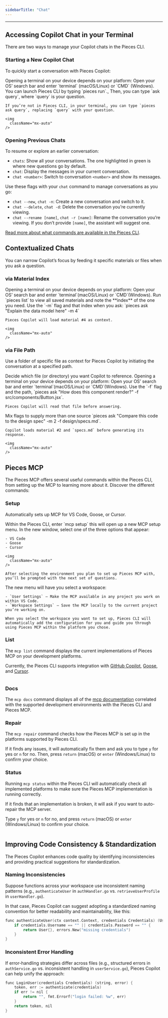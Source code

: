 ```yaml
---
sidebarTitle: "Chat"
---
```


---

## Accessing Copilot Chat in your Terminal

There are two ways to manage your Copilot chats in the Pieces CLI.

### Starting a New Copilot Chat

To quickly start a conversation with Pieces Copilot:

<Steps>
  <Step title="Open a Terminal">
    Opening a terminal on your device depends on your platform: Open your OS’ search bar and enter `terminal` (macOS/Linux) or `CMD` (Windows).
  </Step>
  <Step title="Enter Ask Command">
    You can launch Pieces CLI by typing `pieces run`., Then, you can type `ask query`, where `query` is your question.

    If you’re not in Pieces CLI, in your terminal, you can type `pieces ask query`, replacing `query` with your question.

    <img
      className="mx-auto"
    />
  </Step>
</Steps>

### Opening Previous Chats

To resume or explore an earlier conversation:

- `chats`: Show all your conversations. The one highlighted in green is where new questions go by default.
- `chat`: Display the messages in your current conversation.
- `chat <number>`: Switch to conversation `<number>` and show its messages.

Use these flags with your `chat` command to manage conversations as you go:

- `chat --new`, `chat -n`: Create a new conversation and switch to it.
- `chat --delete`, `chat -d`: Delete the conversation you’re currently viewing.
- `chat --rename [name]`, `chat -r [name]`: Rename the conversation you’re viewing. If you don’t provide `[name]`, the assistant will suggest one.

[Read more about what commands are available in the Pieces CLI](https://docs.pieces.app/products/cli/commands).

## Contextualized Chats

You can narrow Copilot’s focus by feeding it specific materials or files when you ask a question.

### via Material Index

<Steps>
  <Step title="Open a Terminal">
    Opening a terminal on your device depends on your platform: Open your OS’ search bar and enter `terminal`(macOS/Linux) or `CMD`(Windows).
  </Step>
  <Step title="List your materials">
    Run `pieces list` to view all saved materials and note the **index** of the one you need.
  </Step>
  <Step title="Ask with a Material">
    Use the `-m` flag and that index when you ask: `pieces ask "Explain the data model here" -m 4`

    Pieces Copilot will load material #4 as context.

    <img
      className="mx-auto"
    />
  </Step>
</Steps>

### via File Path

Use a folder of specific file as context for Pieces Copilot by initiating the conversation at a specified path.

<Steps>
  <Step title="Select Your File or Folder">
    Decide which file (or directory) you want Copilot to reference.
  </Step>
  <Step title="Open a Terminal">
    Opening a terminal on your device depends on your platform: Open your OS’ search bar and enter `terminal`(macOS/Linux) or `CMD`(Windows).
  </Step>
  <Step title="Ask with a File">
    Use the `-f` flag and the path, `pieces ask "How does this component render?" -f src/components/Button.jsx`.

    Pieces Copilot will read that file before answering.
  </Step>
  <Step title="Provide Multiple Contexts">
    Mix flags to supply more than one source `pieces ask "Compare this code to the design spec" -m 2 -f design/specs.md`.

    Copilot loads material #2 and `specs.md` before generating its response.

    <img
      className="mx-auto"
    />
  </Step>
</Steps>

## Pieces MCP

The Pieces MCP offers several useful commands within the Pieces CLI, from setting up the MCP to learning more about it. Discover the different commands:

### Setup

Automatically sets up MCP for VS Code, Goose, or Cursor.

<Steps>
  <Step title="Enter MCP Command">
    Within the Pieces CLI, enter `mcp setup` this will open up a new MCP setup menu.
  </Step>
  <Step title="Select MCP Platform">
    In the new window, select one of the three options that appear:

    - VS Code
    - Goose
    - Cursor

    <img
      className="mx-auto"
    />

    After selecting the environment you plan to set up Pieces MCP with, you’ll be prompted with the next set of questions.
  </Step>
  <Step title="Select Workspace">
    The new menu will have you select a workspace:

    - `User Settings` — Make the MCP available in any project you work on within VS Code.
    - `Workspace Settings` — Save the MCP locally to the current project you’re working on.

    When you select the workspace you want to set up, Pieces CLI will automatically add the configuration for you and guide you through using Pieces MCP within the platform you chose.
  </Step>
</Steps>

### List

The `mcp list` command displays the current implementations of Pieces MCP on your development platforms.

Currently, the Pieces CLI supports integration with [GitHub Copilot](https://docs.pieces.app/products/mcp/github-copilot), [Goose](https://docs.pieces.app/products/mcp/goose), and [Cursor](https://docs.pieces.app/products/mcp/cursor).

<img
  className="mx-auto"
/>

### Docs

The `mcp docs` command displays all of the [mcp documentation](https://docs.pieces.app/products/mcp/get-started) correlated with the supported development environments with the Pieces CLI and Pieces MCP.

### Repair

The `mcp repair` command checks how the Pieces MCP is set up in the platforms supported by Pieces CLI.

If it finds any issues, it will automatically fix them and ask you to type `y` for yes or `n` for no. Then, press `return` (macOS) or `enter` (Windows/Linux) to confirm your choice.

### Status

Running `mcp status` within the Pieces CLI will automatically check all implemented platforms to make sure the Pieces MCP implementation is running correctly.

If it finds that an implementation is broken, it will ask if you want to auto-repair the MCP server.

Type `y` for yes or `n` for no, and press `return` (macOS) or `enter` (Windows/Linux) to confirm your choice.

<img
  className="mx-auto"
/>

## Improving Code Consistency & Standardization

The Pieces Copilot enhances code quality by identifying inconsistencies and providing practical suggestions for standardization.

### Naming Inconsistencies

Suppose functions across your workspace use inconsistent naming patterns (e.g., `authenticateUser` in `authHandler.go` vs. `retrieveUserProfile` in `userHandler.go`).

In that case, Pieces Copilot can suggest adopting a standardized naming convention for better readability and maintainability, like this:

```c
func authenticateUser(ctx context.Context, credentials Credentials) (User, error) {
    if credentials.Username == "" || credentials.Password == "" {
        return User{}, errors.New("missing credentials")
    }
}
```

### Inconsistent Error Handling

If error-handling strategies differ across files (e.g., structured errors in `authService.go` vs. inconsistent handling in `userService.go`), Pieces Copilot can help unify the approach:

```c
func LoginUser(credentials Credentials) (string, error) {
    token, err := authenticate(credentials)
    if err != nil {
        return "", fmt.Errorf("login failed: %w", err)
    }
    return token, nil
}
```